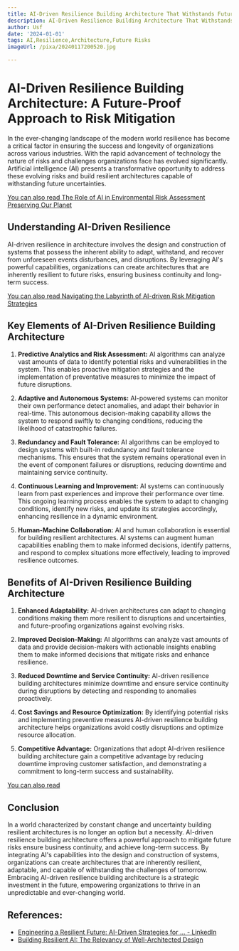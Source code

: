 ```yaml
---
title: AI-Driven Resilience Building Architecture That Withstands Future Risks
description: AI-Driven Resilience Building Architecture That Withstands Future Risks
author: Usf
date: '2024-01-01'
tags: AI,Resilience,Architecture,Future Risks
imageUrl: /pixa/20240117200520.jpg

---
```

# AI-Driven Resilience Building  Architecture: A Future-Proof Approach  to Risk Mitigation

In the ever-changing landscape of the modern world resilience has become a critical factor in ensuring the success and longevity of organizations across  various industries. With the rapid advancement of technology the  nature  of risks and challenges organizations face has evolved significantly. Artificial intelligence (AI) presents a transformative opportunity  to address these evolving risks and build resilient architectures  capable of withstanding future uncertainties.

[You can also read The  Role of AI in Environmental Risk Assessment  Preserving Our Planet](The%20Role%20of%20AI%20in%20Environmental%20Risk%20Assessment%20Preserving%20Our%20Planet)


##  Understanding AI-Driven Resilience

AI-driven resilience in architecture involves the design and construction of systems that  possess  the inherent ability to adapt, withstand, and recover from unforeseen events disturbances, and disruptions. By leveraging  AI's powerful capabilities, organizations can  create architectures that are inherently resilient to future risks, ensuring business continuity and long-term success.

[You can also read Navigating the Labyrinth of AI-driven Risk Mitigation Strategies](Navigating%20the%20Labyrinth%20of%20AI-driven%20Risk%20Mitigation%20Strategies)


## Key Elements of AI-Driven Resilience Building Architecture

1. **Predictive Analytics and Risk Assessment:** AI algorithms can analyze vast  amounts of data to identify potential risks and vulnerabilities in the system. This enables  proactive mitigation strategies and the implementation of preventative measures to minimize the impact of future disruptions.

2. **Adaptive and Autonomous Systems:** AI-powered systems can monitor their own performance detect anomalies, and adapt their  behavior in real-time. This autonomous decision-making capability allows the system to respond  swiftly to changing conditions, reducing the likelihood of catastrophic failures.

3. **Redundancy and  Fault Tolerance:** AI algorithms can be employed to design systems with  built-in redundancy and fault tolerance mechanisms. This ensures that the system remains  operational even in the event of component failures or disruptions, reducing downtime and maintaining service continuity.

4. **Continuous Learning and Improvement:** AI systems can continuously learn from past experiences and improve their  performance over time. This ongoing learning process enables the  system to adapt to changing conditions, identify new risks,  and update its strategies  accordingly, enhancing resilience in a dynamic environment.

5. **Human-Machine Collaboration:**  AI  and human collaboration is essential for building  resilient architectures. AI systems can augment human capabilities  enabling them to make informed decisions, identify patterns, and respond to complex situations more effectively, leading to improved resilience outcomes.

## Benefits of  AI-Driven Resilience Building Architecture

1. **Enhanced Adaptability:** AI-driven architectures can adapt to changing conditions making them more resilient to disruptions and uncertainties, and future-proofing organizations against evolving risks.

2. **Improved Decision-Making:** AI algorithms can analyze vast amounts of  data  and  provide decision-makers with actionable insights enabling them to make informed decisions that mitigate risks and enhance resilience.

3. **Reduced  Downtime and Service Continuity:** AI-driven resilience building architectures minimize downtime and ensure service continuity during disruptions  by  detecting and  responding to anomalies proactively.

4. **Cost Savings and Resource Optimization:** By identifying potential risks and implementing preventive measures AI-driven resilience building  architecture  helps organizations avoid costly  disruptions and optimize resource allocation.

5. **Competitive Advantage:** Organizations  that adopt AI-driven resilience building architecture  gain a  competitive advantage by reducing downtime improving customer  satisfaction, and demonstrating a commitment to long-term success and sustainability.

[You can also read ]()


## Conclusion

In a world characterized by constant  change and uncertainty building  resilient architectures is no longer an option  but a necessity.  AI-driven resilience building architecture offers a powerful  approach to mitigate future risks ensure business continuity, and achieve long-term  success. By integrating AI's capabilities into the design and construction of systems, organizations  can create architectures that are inherently resilient, adaptable, and capable  of  withstanding the challenges of tomorrow.  Embracing AI-driven resilience  building architecture is a  strategic investment in the future, empowering  organizations to thrive  in an unpredictable and ever-changing world.

## References:
- [Engineering a Resilient Future: AI-Driven Strategies for ... - LinkedIn](https://www.linkedin.com/pulse/engineering-resilient-future-ai-driven-strategies-design-aneesh-goly)
- [Building Resilient AI: The Relevancy of Well-Architected Design](https://www.linkedin.com/pulse/building-resilient-ai-relevancy-well-architected-design-motsch)
